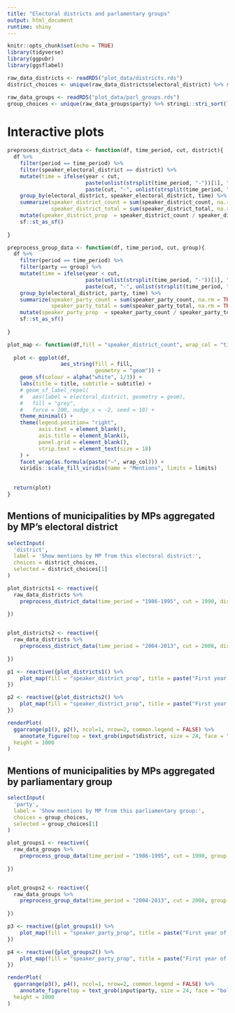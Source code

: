 ```yaml
---
title: "Electoral districts and parlamentary groups"
output: html_document
runtime: shiny
---
```


```r
knitr::opts_chunk$set(echo = TRUE)
library(tidyverse)
library(ggpubr)
library(ggsflabel)
```

```r
raw_data_districts <- readRDS("plot_data/districts.rds")
district_choices <- unique(raw_data_districts$electoral_district) %>% stringi::stri_sort(locale = "fi_FI")

raw_data_groups <- readRDS("plot_data/parl_groups.rds")
group_choices <- unique(raw_data_groups$party) %>% stringi::stri_sort(local = "fi_FI")

```


# Interactive plots

```r

preprocess_district_data <- function(df, time_period, cut, district){
  df %>%
    filter(period == time_period) %>%
    filter(speaker_electoral_district == district) %>%
    mutate(time = ifelse(year < cut, 
                         paste(unlist(strsplit(time_period, "-"))[1], "-", (cut-1)), 
                         paste(cut, "-", unlist(strsplit(time_period, "-"))[2]))) %>%
    group_by(electoral_district, speaker_electoral_district, time) %>%
    summarize(speaker_district_count = sum(speaker_district_count, na.rm = TRUE),
              speaker_district_total = sum(speaker_district_total, na.rm = TRUE), .groups = "drop") %>%
    mutate(speaker_district_prop  = speaker_district_count / speaker_district_total) %>%
    sf::st_as_sf()
  
}

preprocess_group_data <- function(df, time_period, cut, group){
  df %>%
    filter(period == time_period) %>%
    filter(party == group) %>%
    mutate(time = ifelse(year < cut, 
                         paste(unlist(strsplit(time_period, "-"))[1], "-", (cut-1)), 
                         paste(cut, "-", unlist(strsplit(time_period, "-"))[2]))) %>%
    group_by(electoral_district, party, time) %>%
    summarize(speaker_party_count = sum(speaker_party_count, na.rm = TRUE),
              speaker_party_total = sum(speaker_party_total, na.rm = TRUE), .groups = "drop") %>%
    mutate(speaker_party_prop  = speaker_party_count / speaker_party_total) %>%
    sf::st_as_sf()
  
}
```


```r
plot_map <- function(df,fill = "speaker_district_count", wrap_col = "time", title = NULL, subtitle = NULL, limits = c(0,0.75)){
  
  plot <- ggplot(df,
                 aes_string(fill = fill,
                            geometry = "geom")) +
    geom_sf(colour = alpha("white", 1/3)) +
    labs(title = title, subtitle = subtitle) +
    # geom_sf_label_repel(
    #   aes(label = electoral_district, geometry = geom),
    #   fill = "grey",
    #   force = 100, nudge_x = -2, seed = 10) +
    theme_minimal() +
    theme(legend.position= "right",
          axis.text = element_blank(),
          axis.title = element_blank(),
          panel.grid = element_blank(),
          strip.text = element_text(size = 18)
    ) +
    facet_wrap(as.formula(paste("~", wrap_col))) +
    viridis::scale_fill_viridis(name = "Mentions", limits = limits)
  
  
  return(plot)
}
```


## Mentions of municipalities by MPs aggregated by MP's electoral district 

```r
selectInput(
  'district', 
  label = 'Show mentions by MP from this electoral district:',
  choices = district_choices, 
  selected = district_choices[1]
)

```


```r

plot_districts1 <- reactive({
  raw_data_districts %>%
    preprocess_district_data(time_period = "1986-1995", cut = 1990, district = input$district)
  
})


plot_districts2 <- reactive({
  raw_data_districts %>%
    preprocess_district_data(time_period = "2004-2013", cut = 2008, district = input$district)
  
})

p1 <- reactive({plot_districts1() %>% 
    plot_map(fill = "speaker_district_prop", title = paste("First year of the economic crisis:", 1990))
})

p2 <- reactive({plot_districts2() %>% 
    plot_map(fill = "speaker_district_prop", title = paste("First year of the economic crisis:", 2008))
})

renderPlot(
  ggarrange(p1(), p2(), ncol=1, nrow=2, common.legend = FALSE) %>%
    annotate_figure(top = text_grob(input$district, size = 24, face = "bold")),
  height = 1000
)

```


## Mentions of municipalities by MPs aggregated by parliamentary group

```r
selectInput(
  'party', 
  label = 'Show mentions by MP from this parliamentary group:',
  choices = group_choices, 
  selected = group_choices[1]
)
```



```r

plot_groups1 <- reactive({
  raw_data_groups %>%
    preprocess_group_data(time_period = "1986-1995", cut = 1990, group = input$party)
  
})


plot_groups2 <- reactive({
  raw_data_groups %>%
    preprocess_group_data(time_period = "2004-2013", cut = 2008, group = input$party)
  
})

p3 <- reactive({plot_groups1() %>% 
    plot_map(fill = "speaker_party_prop", title = paste("First year of the economic crisis:", 1990))
})

p4 <- reactive({plot_groups2() %>% 
    plot_map(fill = "speaker_party_prop", title = paste("First year of the economic crisis:", 2008))
})

renderPlot(
  ggarrange(p3(), p4(), ncol=1, nrow=2, common.legend = FALSE) %>%
    annotate_figure(top = text_grob(input$party, size = 24, face = "bold")),
  height = 1000
)

```

